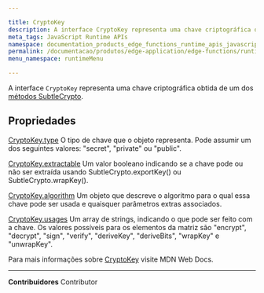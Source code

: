 ```yaml
---

title: CryptoKey
description: A interface CryptoKey representa uma chave criptográfica obtida de um dos métodos SubtleCrypto.
meta_tags: JavaScript Runtime APIs
namespace: documentation_products_edge_functions_runtime_apis_javascript_crypto_key
permalink: /documentacao/produtos/edge-application/edge-functions/runtime-apis/javascript/crypto-key/
menu_namespace: runtimeMenu

---
```


A interface `CryptoKey` representa uma chave criptográfica obtida de um dos [métodos SubtleCrypto](/pt-br/documentacao/produtos/edge-application/edge-functions/runtime-apis/javascript/subtle-crypto/).

## Propriedades

[CryptoKey.type](https://developer.mozilla.org/en-US/docs/Web/API/CryptoKey/type)
O tipo de chave que o objeto representa. Pode assumir um dos seguintes valores: "secret", "private" ou "public".

[CryptoKey.extractable](https://developer.mozilla.org/en-US/docs/Web/API/CryptoKey/extractable)
Um valor booleano indicando se a chave pode ou não ser extraída usando SubtleCrypto.exportKey() ou SubtleCrypto.wrapKey().

[CryptoKey.algorithm](https://developer.mozilla.org/en-US/docs/Web/API/CryptoKey/algorithm)
Um objeto que descreve o algoritmo para o qual essa chave pode ser usada e quaisquer parâmetros extras associados.

[CryptoKey.usages](https://developer.mozilla.org/en-US/docs/Web/API/CryptoKey/usages)
Um array de strings, indicando o que pode ser feito com a chave. Os valores possíveis para os elementos da matriz são "encrypt", "decrypt", "sign", "verify", "deriveKey", "deriveBits", "wrapKey" e "unwrapKey".

Para mais informações sobre [CryptoKey](https://developer.mozilla.org/en-US/docs/Web/API/CryptoKey) visite MDN Web Docs.





---


**Contribuidores** <ContributorList>Contributor</ContributorList>
